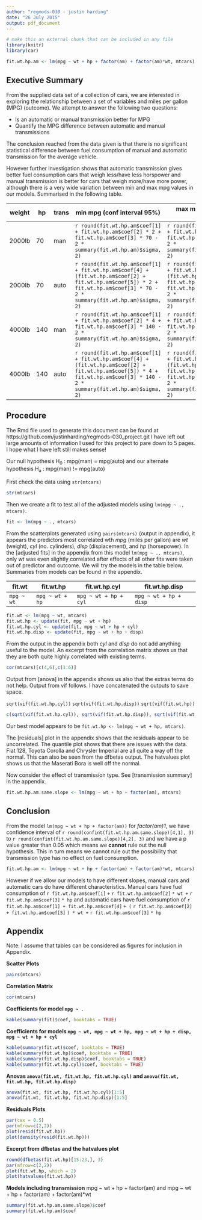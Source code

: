 ```yaml
---
author: "regmods-030 - justin harding"
date: "26 July 2015"
output: pdf_document
---
```

```r
# make this an external chunk that can be included in any file
library(knitr)
library(car)
```

```r
fit.wt.hp.am <- lm(mpg ~ wt + hp + factor(am) + factor(am)*wt, mtcars)
```

## Executive Summary
From the supplied data set of a collection of cars, we are interested in exploring the relationship between a set of variables and miles per gallon (MPG) (outcome). We attempt to answer the following two questions:

* Is an automatic or manual transmission better for MPG
* Quantify the MPG difference between automatic and manual transmissions

The conclusion reached from the data given is that there is no significant statistical difference between fuel consumption of manual and automatic transmission for the average vehicle.

However further investigation shows that automatic transmission gives better fuel consumption cars that weigh less/have less horspower and manual transmission is better for cars that weigh more/have more power, although there is a very wide variation between min and max mpg values in our models. Summarised in the following table.

weight|hp|trans|min mpg (conf interval 95%)|max mpg (conf interval 95%)
------|--|-----|---------------------------|---------------------------
2000lb|70|man|`r round(fit.wt.hp.am$coef[1] + fit.wt.hp.am$coef[2] * 2 + fit.wt.hp.am$coef[3] * 70 - 2 * summary(fit.wt.hp.am)$sigma, 2)`|`r round(fit.wt.hp.am$coef[1] + fit.wt.hp.am$coef[2] * 2 + fit.wt.hp.am$coef[3] * 70 + 2 * summary(fit.wt.hp.am)$sigma, 2)`
2000lb|70|auto|`r round(fit.wt.hp.am$coef[1] + fit.wt.hp.am$coef[4] + (fit.wt.hp.am$coef[2] + fit.wt.hp.am$coef[5]) * 2 + fit.wt.hp.am$coef[3] * 70 - 2 * summary(fit.wt.hp.am)$sigma, 2)`|`r round(fit.wt.hp.am$coef[1] + fit.wt.hp.am$coef[4] + (fit.wt.hp.am$coef[2] + fit.wt.hp.am$coef[5]) * 2 + fit.wt.hp.am$coef[3] * 70 + 2 * summary(fit.wt.hp.am)$sigma, 2)`
4000lb|140|man|`r round(fit.wt.hp.am$coef[1] + fit.wt.hp.am$coef[2] * 4 + fit.wt.hp.am$coef[3] * 140 - 2 * summary(fit.wt.hp.am)$sigma, 2)`|`r round(fit.wt.hp.am$coef[1] + fit.wt.hp.am$coef[2] * 4 + fit.wt.hp.am$coef[3] * 140 + 2 * summary(fit.wt.hp.am)$sigma, 2)`
4000lb|140|auto|`r round(fit.wt.hp.am$coef[1] + fit.wt.hp.am$coef[4] + (fit.wt.hp.am$coef[2] + fit.wt.hp.am$coef[5]) * 4 + fit.wt.hp.am$coef[3] * 140 - 2 * summary(fit.wt.hp.am)$sigma, 2)`|`r round(fit.wt.hp.am$coef[1] + fit.wt.hp.am$coef[4] + (fit.wt.hp.am$coef[2] + fit.wt.hp.am$coef[5]) * 4 + fit.wt.hp.am$coef[3] * 140 + 2 * summary(fit.wt.hp.am)$sigma, 2)`


## Procedure
The Rmd file used to generate this document can be found at https://github.com/justinharding/regmods-030_project.git
I have left out large amounts of information I used for this project to pare down to 5 pages. I hope what I have left still makes sense!

Our null hypothesis H~0~ : mpg(man) = mpg(auto)
and our alternate hypothesis H~a~ : mpg(man) != mpg(auto)


First check the data using `str(mtcars)`
```r
str(mtcars)
```

Then we create a fit to test all of the adjusted models using `lm(mpg ~ ., mtcars)`.
```r
fit <- lm(mpg ~ ., mtcars)
```

From the scatterplots generated using `pairs(mtcars)` (output in appendix), it appears the predictors most correlated wth _mpg_ (miles per gallon) are _wt_ (weight), _cyl_ (no. cylinders), _disp_ (displacement), and _hp_ (horsepower). In the [adjusted fits] in the appendix from this model `lm(mpg ~ ., mtcars)`, only _wt_ was even slightly correlated after effects of all other fits were taken out of predictor and outcome. We will try the models in the table below. Summaries from models can be found in the appendix.

fit.wt|fit.wt.hp|fit.wt.hp.cyl|fit.wt.hp.disp
------|---------|-------------|--------------
`mpg ~ wt`|`mpg ~ wt + hp`|`mpg ~ wt + hp + cyl`|`mpg ~ wt + hp + disp`

```r
fit.wt <- lm(mpg ~ wt, mtcars)
fit.wt.hp <- update(fit, mpg ~ wt + hp)
fit.wt.hp.cyl <- update(fit, mpg ~ wt + hp + cyl)
fit.wt.hp.disp <- update(fit, mpg ~ wt + hp + disp)
```

From the output in the appendix both _cyl_ and _disp_ do not add anything useful to the model. An excerpt from the correlation matrix shows us that they are both quite highly correlated with existing terms.
```r
cor(mtcars)[c(4,6),c(1:6)]
```
Output from [anova] in the appendix shows us also that the extras terms do not help. Output from vif follows. I have concatenated the outputs to save space.

`sqrt(vif(fit.wt.hp.cyl))`
`sqrt(vif(fit.wt.hp.disp))`
`sqrt(vif(fit.wt.hp))`
```r
c(sqrt(vif(fit.wt.hp.cyl)), sqrt(vif(fit.wt.hp.disp)), sqrt(vif(fit.wt.hp)))
```

Our best model appears to be `fit.wt.hp <- lm(mpg ~ wt + hp, mtcars)`.

The [residuals] plot in the appendix shows that the residuals appear to be uncorrelated.  The quantile plot shows that there are issues with the data. Fiat 128, Toyota Corolla and Chrysler Imperial are all quite a way off the normal. This can also be seen from the dfbetas output. The hatvalues plot shows us that the Maserati Bora is well off the normal.

Now consider the effect of transmission type. See [transmission summary] in the appendix. 
```r
fit.wt.hp.am.same.slope <- lm(mpg ~ wt + hp + factor(am), mtcars)
```

## Conclusion

From the model `lm(mpg ~ wt + hp + factor(am))` for _factor(am)1_, we have confidence interval of `r round(confint(fit.wt.hp.am.same.slope)[4,1], 3)` to  `r round(confint(fit.wt.hp.am.same.slope)[4,2], 3)` and we have a p value greater than 0.05 which means we **cannot** rule out the null hypothesis. This in turn means we cannot rule out the possibility that transmission type has no effect on fuel consumption.


```r
fit.wt.hp.am <- lm(mpg ~ wt + hp + factor(am) + factor(am)*wt, mtcars)
```

However if we allow our models to have different slopes, manual cars and automatic cars do have different characteristics. Manual cars have fuel consumption of `r fit.wt.hp.am$coef[1]` `+` `r fit.wt.hp.am$coef[2]` `* wt +` `r fit.wt.hp.am$coef[3]` `* hp` and automatic cars have fuel consumption of `r fit.wt.hp.am$coef[1] + fit.wt.hp.am$coef[4]` `+ (` `r fit.wt.hp.am$coef[2] + fit.wt.hp.am$coef[5]` `) * wt + ` `r fit.wt.hp.am$coef[3]` ` * hp`

## Appendix
Note: I assume that tables can be considered as figures for inclusion in Appendix.

**Scatter Plots**
```r
pairs(mtcars)
```

**Correlation Matrix**
```r
cor(mtcars)
```

**Coefficients for model `mpg ~ .`**
```r
kable(summary(fit)$coef, booktabs = TRUE)
```

**Coefficients for models `mpg ~ wt, mpg ~ wt + hp, mpg ~ wt + hp + disp, mpg ~ wt + hp + cyl`**
```r
kable(summary(fit.wt)$coef, booktabs = TRUE)
kable(summary(fit.wt.hp)$coef, booktabs = TRUE)
kable(summary(fit.wt.hp.disp)$coef, booktabs = TRUE)
kable(summary(fit.wt.hp.cyl)$coef, booktabs = TRUE)
```

**Anovas `anova(fit.wt, fit.wt.hp, fit.wt.hp.cyl)` and `anova(fit.wt, fit.wt.hp, fit.wt.hp.disp)`**
```r
anova(fit.wt, fit.wt.hp, fit.wt.hp.cyl)[1:5]
anova(fit.wt, fit.wt.hp, fit.wt.hp.disp)[1:5]
```

**Residuals Plots**
```r
par(cex = 0.5)
par(mfrow=c(2,2))
plot(resid(fit.wt.hp))
plot(density(resid(fit.wt.hp)))
```

**Excerpt from dfbetas and the hatvalues plot**
```r
round(dfbetas(fit.wt.hp)[15:23,], 3)
par(mfrow=c(2,2))
plot(fit.wt.hp, which = 2)
plot(hatvalues(fit.wt.hp))
```

**Models including transmission**
mpg ~ wt + hp + factor(am) and mpg ~ wt + hp + factor(am) + factor(am)*wt
```r
summary(fit.wt.hp.am.same.slope)$coef
summary(fit.wt.hp.am)$coef
```
